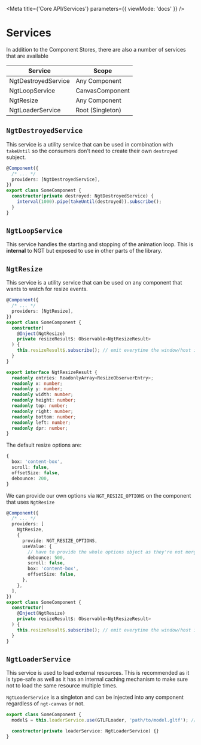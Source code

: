 
<Meta title={'Core API/Services'} parameters={{ viewMode: 'docs' }} />

# Services

In addition to the Component Stores, there are also a number of services that are available

| Service             | Scope            |
| ------------------- | ---------------- |
| NgtDestroyedService | Any Component    |
| NgtLoopService      | CanvasComponent  |
| NgtResize           | Any Component    |
| NgtLoaderService    | Root (Singleton) |

## `NgtDestroyedService`

This service is a utility service that can be used in combination with `takeUntil` so the consumers don't need to create their own `destroyed` subject.

```ts
@Component({
  /* ... */
  providers: [NgtDestroyedService],
})
export class SomeComponent {
  constructor(private destroyed: NgtDestroyedService) {
    interval(1000).pipe(takeUntil(destroyed)).subscribe();
  }
}
```

## `NgtLoopService`

This service handles the starting and stopping of the animation loop. This is **internal** to NGT but exposed to use in other parts of the library.

## `NgtResize`

This service is a utility service that can be used on any component that wants to watch for resize events.

```ts
@Component({
  /* ... */
  providers: [NgtResize],
})
export class SomeComponent {
  constructor(
    @Inject(NgtResize)
    private resizeResult$: Observable<NgtResizeResult>
  ) {
    this.resizeResult$.subscribe(); // emit everytime the window/host is resized
  }
}
```

```ts
export interface NgtResizeResult {
  readonly entries: ReadonlyArray<ResizeObserverEntry>;
  readonly x: number;
  readonly y: number;
  readonly width: number;
  readonly height: number;
  readonly top: number;
  readonly right: number;
  readonly bottom: number;
  readonly left: number;
  readonly dpr: number;
}
```

The default resize options are:

```ts
{
  box: 'content-box',
  scroll: false,
  offsetSize: false,
  debounce: 200,
}
```

We can provide our own options via `NGT_RESIZE_OPTIONS` on the component that uses `NgtResize`

```ts
@Component({
  /* ... */
  providers: [
    NgtResize,
    {
      provide: NGT_RESIZE_OPTIONS,
      useValue: {
        // have to provide the whole options object as they're not merged at the moment
        debounce: 500,
        scroll: false,
        box: 'content-box',
        offsetSize: false,
      },
    },
  ],
})
export class SomeComponent {
  constructor(
    @Inject(NgtResize)
    private resizeResult$: Observable<NgtResizeResult>
  ) {
    this.resizeResult$.subscribe(); // emit everytime the window/host is resized
  }
}
```

## `NgtLoaderService`

This service is used to load external resources. This is recommended as it is type-safe as well as it has an internal caching mechanism to make sure not to load the same resource multiple times.

`NgtLoaderService` is a singleton and can be injected into any component regardless of `ngt-canvas` or not.

```ts
export class SomeComponent {
  model$ = this.loaderService.use(GTLFLoader, 'path/to/model.gltf'); // Observable<GLTF>

  constructor(private loaderService: NgtLoaderService) {}
}
```
